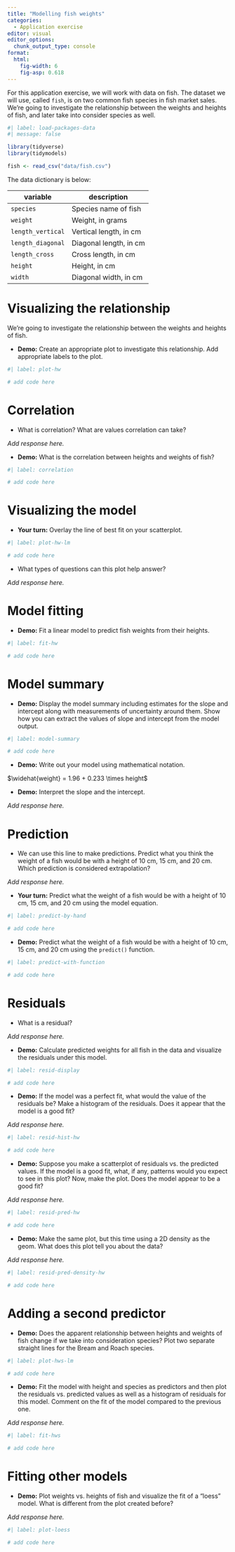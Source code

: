 ```yaml
---
title: "Modelling fish weights"
categories: 
  - Application exercise
editor: visual
editor_options: 
  chunk_output_type: console
format: 
  html:
    fig-width: 6
    fig-asp: 0.618
---
```


For this application exercise, we will work with data on fish. The dataset we will use, called `fish`, is on two common fish species in fish market sales. We're going to investigate the relationship between the weights and heights of fish, and later take into consider species as well.

```r
#| label: load-packages-data
#| message: false

library(tidyverse)
library(tidymodels)

fish <- read_csv("data/fish.csv")
```

The data dictionary is below:

| **variable**      | **description**        |
|-------------------|------------------------|
| `species`         | Species name of fish   |
| `weight`          | Weight, in grams       |
| `length_vertical` | Vertical length, in cm |
| `length_diagonal` | Diagonal length, in cm |
| `length_cross`    | Cross length, in cm    |
| `height`          | Height, in cm          |
| `width`           | Diagonal width, in cm  |

# Visualizing the relationship

We're going to investigate the relationship between the weights and heights of fish.

-   **Demo:** Create an appropriate plot to investigate this relationship. Add appropriate labels to the plot.

```r
#| label: plot-hw

# add code here
```

# Correlation

-   What is correlation? What are values correlation can take?

*Add response here.*

-   **Demo:** What is the correlation between heights and weights of fish?

```r
#| label: correlation

# add code here
```

# Visualizing the model

-   **Your turn:** Overlay the line of best fit on your scatterplot.

```r
#| label: plot-hw-lm

# add code here
```

-   What types of questions can this plot help answer?

*Add response here.*

# Model fitting

-   **Demo:** Fit a linear model to predict fish weights from their heights.

```r
#| label: fit-hw

# add code here
```

# Model summary

-   **Demo:** Display the model summary including estimates for the slope and intercept along with measurements of uncertainty around them. Show how you can extract the values of slope and intercept from the model output.

```r
#| label: model-summary

# add code here
```

-   **Demo:** Write out your model using mathematical notation.

$\widehat{weight} = 1.96 + 0.233 \times height$

-   **Demo:** Interpret the slope and the intercept.

*Add response here.*

# Prediction

-   We can use this line to make predictions. Predict what you think the weight of a fish would be with a height of 10 cm, 15 cm, and 20 cm. Which prediction is considered extrapolation?

*Add response here.*

-   **Your turn:** Predict what the weight of a fish would be with a height of 10 cm, 15 cm, and 20 cm using the model equation.

```r
#| label: predict-by-hand

# add code here
```

-   **Demo:** Predict what the weight of a fish would be with a height of 10 cm, 15 cm, and 20 cm using the `predict()` function.

```r
#| label: predict-with-function

# add code here
```

# Residuals

-   What is a residual?

*Add response here.*

-   **Demo:** Calculate predicted weights for all fish in the data and visualize the residuals under this model.

```r
#| label: resid-display

# add code here
```

-   **Demo:** If the model was a perfect fit, what would the value of the residuals be? Make a histogram of the residuals. Does it appear that the model is a good fit?

*Add response here.*

```r
#| label: resid-hist-hw

# add code here
```

-   **Demo:** Suppose you make a scatterplot of residuals vs. the predicted values. If the model is a good fit, what, if any, patterns would you expect to see in this plot? Now, make the plot. Does the model appear to be a good fit?

*Add response here.*

```r
#| label: resid-pred-hw

# add code here
```

-   **Demo:** Make the same plot, but this time using a 2D density as the geom. What does this plot tell you about the data?

*Add response here.*

```r
#| label: resid-pred-density-hw

# add code here
```

# Adding a second predictor

-   **Demo:** Does the apparent relationship between heights and weights of fish change if we take into consideration species? Plot two separate straight lines for the Bream and Roach species.

```r
#| label: plot-hws-lm

# add code here
```

-   **Demo:** Fit the model with height and species as predictors and then plot the residuals vs. predicted values as well as a histogram of residuals for this model. Comment on the fit of the model compared to the previous one.

*Add response here.*

```r
#| label: fit-hws

# add code here
```

# Fitting other models

-   **Demo:** Plot weights vs. heights of fish and visualize the fit of a "loess" model. What is different from the plot created before?

*Add response here.*

```r
#| label: plot-loess

# add code here
```
